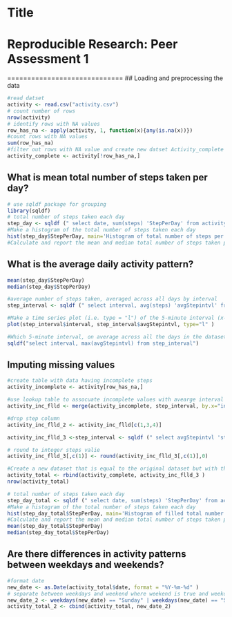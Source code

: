 Title
========================================================
# Reproducible Research: Peer Assessment 1


=============================
## Loading and preprocessing the data
```r
#read datset
activity <- read.csv("activity.csv")
# count number of rows
nrow(activity)
# identify rows with NA values
row_has_na <- apply(activity, 1, function(x){any(is.na(x))})
#count rows with NA values
sum(row_has_na)
#filter out rows with NA value and create new datset Activity_complete
activity_complete <- activity[!row_has_na,]

```
## What is mean total number of steps taken per day?
```r
# use sqldf package for grouping
library(sqldf)
# total number of steps taken each day
step_day <- sqldf (" select date, sum(steps) 'StepPerDay' from activity_complete group by date")
#Make a histogram of the total number of steps taken each day
hist(step_day$StepPerDay, main='Histogram of total number of steps per day')
#Calculate and report the mean and median total number of steps taken per day
```
## What is the average daily activity pattern?
```r
mean(step_day$StepPerDay)
median(step_day$StepPerDay)

#average number of steps taken, averaged across all days by interval
step_interval <- sqldf (" select interval, avg(steps) 'avgStepintvl' from activity_complete group by interval")

#Make a time series plot (i.e. type = "l") of the 5-minute interval (x-axis) and the average number of steps taken, averaged across all days (y-axis)
plot(step_interval$interval, step_interval$avgStepintvl, type="l" )

#Which 5-minute interval, on average across all the days in the dataset, contains the maximum number of steps?
sqldf("select interval, max(avgStepintvl) from step_interval")
```
## Imputing missing values
```r
#create table with data having incomplete steps
activity_incomplete <- activity[row_has_na,]

#use lookup table to assocuate incomplete values with avearge interval values
activity_inc_flld <- merge(activity_incomplete, step_interval, by.x="interval", by.y="interval") 

#drop step column
activity_inc_flld_2 <- activity_inc_flld[c(1,3,4)]

activity_inc_flld_3 <-step_interval <- sqldf (" select avgStepintvl 'steps', date, interval from activity_inc_flld_2")

# round to integer steps valie
activity_inc_flld_3[,c(1)] <- round(activity_inc_flld_3[,c(1)],0)

#Create a new dataset that is equal to the original dataset but with the missing data filled in.
activity_total <- rbind(activity_complete, activity_inc_flld_3 )
nrow(activity_total)

# total number of steps taken each day
step_day_total <- sqldf (" select date, sum(steps) 'StepPerDay' from activity_total group by date ")
#Make a histogram of the total number of steps taken each day
hist(step_day_total$StepPerDay, main='Histogram of filled total number of steps per day')
#Calculate and report the mean and median total number of steps taken per day
mean(step_day_total$StepPerDay)
median(step_day_total$StepPerDay)
```
## Are there differences in activity patterns between weekdays and weekends?
```r
#format date
new_date <- as.Date(activity_total$date, format = "%Y-%m-%d" )
# separate between weekdays and weekend where weekend is true and weekdays false
new_date_2 <- weekdays(new_date) == "Sunday" | weekdays(new_date) == "Saturday"
activity_total_2 <- cbind(activity_total, new_date_2)

```

